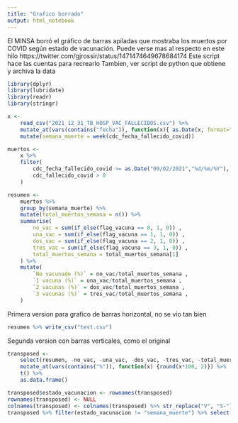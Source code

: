 ```yaml
---
title: "Grafico borrado"
output: html_notebook
---
```


El MINSA borró el gráfico de barras apiladas que mostraba los muertos por COVID según estado de vacunación.
Puede verse mas al respecto en este hilo https://twitter.com/gjrossir/status/1471474649678684174
Este script hace las cuentas para recrearlo
Tambien, ver script de python que obtiene y archiva la data

```r
library(dplyr)
library(lubridate)
library(readr)
library(stringr)
```

```r
x <- 
    read_csv("2021_12_31_TB_HOSP_VAC_FALLECIDOS.csv") %>% 
    mutate_at(vars(contains("fecha")), function(x){ as.Date(x, format="%d/%m/%Y") }) %>% 
    mutate(semana_muerte = week(cdc_fecha_fallecido_covid))
```

```r
muertos <- 
    x %>% 
    filter( 
        cdc_fecha_fallecido_covid >= as.Date("09/02/2021","%d/%m/%Y"),
        cdc_fallecido_covid > 0
    )
```


```r
resumen <- 
    muertos %>% 
    group_by(semana_muerte) %>% 
    mutate(total_muertos_semana = n()) %>% 
    summarise(
        no_vac = sum(if_else(flag_vacuna == 0, 1, 0)) ,
        una_vac = sum(if_else(flag_vacuna == 1, 1, 0)) ,
        dos_vac = sum(if_else(flag_vacuna == 2, 1, 0)) ,
        tres_vac = sum(if_else(flag_vacuna == 3, 1, 0)) ,
        total_muertos_semana = total_muertos_semana[1]
    ) %>% 
    mutate(
        `No vacunado (%)` = no_vac/total_muertos_semana ,
        `1 vacuna (%)` = una_vac/total_muertos_semana ,
        `2 vacunas (%)` = dos_vac/total_muertos_semana ,
        `3 vacunas (%)` = tres_vac/total_muertos_semana ,
    )
```


Primera version para grafico de barras horizontal, no se vio tan bien
```r

resumen %>% write_csv("test.csv")
```


Segunda version con barras verticales, como el original
```r
transposed <- 
    select(resumen, -no_vac, -una_vac, -dos_vac, -tres_vac, -total_muertos_semana) %>% 
    mutate_at(vars(contains("%")), function(x) {round(x*100, 2)}) %>% 
    t() %>%
    as.data.frame()

transposed$estado_vacunacion <- rownames(transposed)
rownames(transposed) <- NULL
colnames(transposed) <- colnames(transposed) %>% str_replace("V", "S-")
transposed %>% filter(estado_vacunacion != "semana_muerte") %>% select(estado_vacunacion, everything()) %>% write_csv("test2.csv")
```

